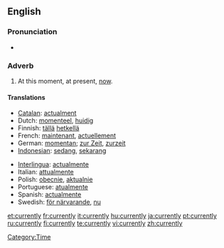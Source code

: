 ==English==

===Pronunciation===
*{{audio|en-us-currently.ogg|Audio (US)}}


===Adverb===
{{en-adv}}

# At this moment, at present, [[now]].

====Translations====
{{top}}
*[[Catalan]]: [[actualment]]
*Dutch: [[momenteel]], [[huidig]]
*Finnish: [[tällä]] [[hetkellä]]
*French: [[maintenant]], [[actuellement]]
*German: [[momentan]]; [[zur Zeit]], [[zurzeit]]
*[[Indonesian]]: [[sedang]], [[sekarang]]
{{mid}}
*[[Interlingua]]: [[actualmente]]
*Italian: [[attualmente]]
*Polish: [[obecnie]], [[aktualnie]]
*Portuguese: [[atualmente]]
*Spanish: [[actualmente]]
*Swedish: [[för närvarande]], [[nu]]
{{bottom}}

[[Category:Time]]

[[et:currently]]
[[fr:currently]]
[[it:currently]]
[[hu:currently]]
[[ja:currently]]
[[pt:currently]]
[[ru:currently]]
[[fi:currently]]
[[te:currently]]
[[vi:currently]]
[[zh:currently]]